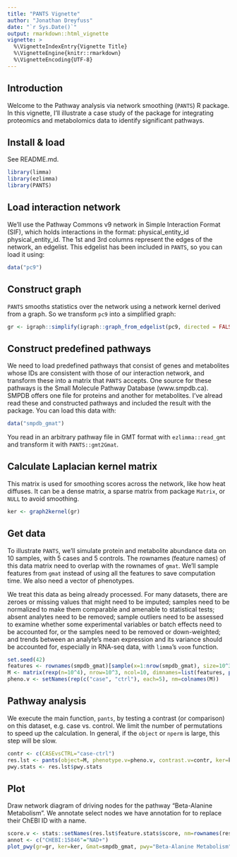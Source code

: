 ```yaml
---
title: "PANTS Vignette"
author: "Jonathan Dreyfuss"
date: "`r Sys.Date()`"
output: rmarkdown::html_vignette
vignette: >
  %\VignetteIndexEntry{Vignette Title}
  %\VignetteEngine{knitr::rmarkdown}
  %\VignetteEncoding{UTF-8}
---
```


## Introduction
Welcome to the Pathway analysis via network smoothing (`PANTS`) R package. In this vignette, I'll illustrate a case study of the package for integrating proteomics and metabolomics data to identify significant pathways.

## Install & load
See README.md.

```r
library(limma)
library(ezlimma)
library(PANTS)
```

## Load interaction network
We'll use the Pathway Commons v9 network in Simple Interaction Format (SIF), which holds interactions in the format: physical_entity_id <relationship type> physical_entity_id. The 1st and 3rd columns represent the edges of the network, an edgelist. This edgelist has been included in `PANTS`, so you can load it using:
```r
data("pc9")
```

## Construct graph
`PANTS` smooths statistics over the network using a network kernel derived from a graph. So we transform `pc9` into a simplified graph:
```r
gr <- igraph::simplify(igraph::graph_from_edgelist(pc9, directed = FALSE))
```

## Construct predefined pathways
We need to load predefined pathways that consist of genes and metabolites whose IDs are consistent with those of our interaction network, and transform these into a matrix that `PANTS` accepts. One source for these pathways is the Small Molecule Pathway Database (www.smpdb.ca). SMPDB offers one file for proteins and another for metabolites. I've alread read these and constructed pathways and included the result with the package. You can load this data with:
```r
data("smpdb_gmat")
```

You read in an arbitrary pathway file in GMT format with `ezlimma::read_gmt` and transform it with `PANTS::gmt2Gmat`.

## Calculate Laplacian kernel matrix
This matrix is used for smoothing scores across the network, like how heat diffuses. It can be a dense matrix, a sparse matrix from package `Matrix`, or `NULL` to avoid smoothing.

```r
ker <- graph2kernel(gr)
```

## Get data
To illustrate `PANTS`, we'll simulate protein and metabolite abundance data on 10 samples, with 5 cases and 5 controls. The rownames (feature names) of this data matrix need to overlap with the rownames of `gmat`. We'll sample features from `gmat` instead of using all the features to save computation time. We also need a vector of phenotypes.

We treat this data as being already processed. For many datasets, there are zeroes or missing values that might need to be imputed; samples need to be normalized to make them comparable and amenable to statistical tests; absent analytes need to be removed; sample outliers need to be assessed to examine whether some experimental variables or batch effects need to be accounted for, or the samples need to be removed or down-weighted; and trends between an analyte's mean expression and its variance should be accounted for, especially in RNA-seq data, with `limma`'s `voom` function.

```r
set.seed(42)
features <- rownames(smpdb_gmat)[sample(x=1:nrow(smpdb_gmat), size=10^3)]
M <- matrix(rexp(n=10^4), nrow=10^3, ncol=10, dimnames=list(features, paste0("s", 1:10)))
pheno.v <- setNames(rep(c("case", "ctrl"), each=5), nm=colnames(M))
```

## Pathway analysis
We execute the main function, `pants`, by testing a contrast (or comparison) on this dataset, e.g. case vs. control. We limit the number of permutations to speed up the calculation. In general, if the `object` or `nperm` is large, this step will be slow.
```r
contr <- c(CASEvsCTRL="case-ctrl")
res.lst <- pants(object=M, phenotype.v=pheno.v, contrast.v=contr, ker=ker, Gmat=smpdb_gmat, nperm=50)
pwy.stats <- res.lst$pwy.stats
```

## Plot
Draw network diagram of driving nodes for the pathway "Beta-Alanine Metabolism". We annotate select nodes we have annotation for to replace their ChEBI ID with a name.
```r
score.v <- stats::setNames(res.lst$feature.stats$score, nm=rownames(res.lst$feature.stats))
annot <- c("CHEBI:15846"="NAD+")
plot_pwy(gr=gr, ker=ker, Gmat=smpdb_gmat, pwy="Beta-Alanine Metabolism", score.v=score.v, annot=annot, ntop=5, name=NA)
```
